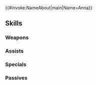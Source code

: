 {{#invoke:NameAbout|main|Name=Anna}}{{HeroPage Tabs}}
{{Hero Infobox
|Name=Anna
|Title=Commander
|GrowthModifier=None
|WeaponType=Green Axe
|Origin=Fire Emblem Heroes
|Gender=Female
|MoveType=Infantry
|actorEN=Karen Strassman
|actorJP=世戸さおり
|artist=コザキユースケ
|releaseDate=February 2, 2017
|TagID=アンナ
|InternalID=1
|Properties=story,limited
|cv1=0
|cv2=100300
|description=A veteran fighter who leads the Order of Heroes. Alfonse and Sharena's commander.
}}
{{Stats Page
|Lv1HP=19|Lv1ATK=7|Lv1SPD=10|Lv1DEF=5|Lv1RES=6
|GRHP=50|GRATK=50|GRSPD=65|GRDEF=40|GRRES=50
}}
==Skills==
===Weapons===
{{Weapons Table
|weapon1=Iron Axe
|weapon1Default=1
|weapon1Unlock=1
|weapon2=Steel Axe
|weapon2Default=3
|weapon2Unlock=2
|weapon3=Silver Axe
|weapon3Default=4
|weapon3Unlock=3
|weapon4=Nóatún
|weapon4Default=5
|weapon4Unlock=5
}}
===Assists===
{{Assists Table}}
===Specials===
{{Specials Table
|special1=Night Sky
|special1Default=2
|special1Unlock=2
|special2=Astra
|special2Default=
|special2Unlock=4
}}
===Passives===
{{Passives Table
|passiveB1=Vantage 1
|passiveB2=Vantage 2
|passiveB3=Vantage 3
|passiveB1Unlock=3
|passiveB2Unlock=4
|passiveB3Unlock=5
|passiveC1=Spur Res 1
|passiveC2=Spur Res 2
|passiveC3=Spur Res 3
|passiveC1Unlock=1
|passiveC2Unlock=2
|passiveC3Unlock=4
}}
{{Heroes Navbox}}